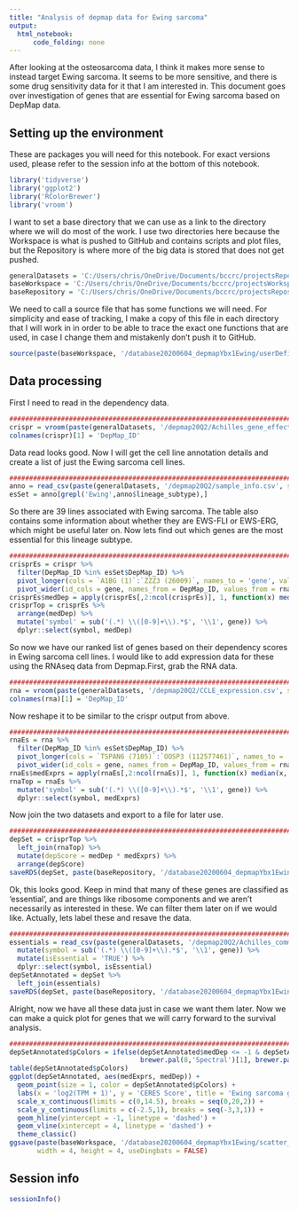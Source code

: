 ```yaml
---
title: "Analysis of depmap data for Ewing sarcoma"
output:
  html_notebook:
      code_folding: none
---
```


After looking at the osteosarcoma data, I think it makes more sense to instead target Ewing sarcoma. It seems to be more sensitive, and there is some drug sensitivity data for it that I am interested in. This document goes over investigation of genes that are essential for Ewing sarcoma based on DepMap data. 

## Setting up the environment

These are packages you will need for this notebook. For exact versions used, please refer to the session info at the bottom of this notebook.

```r
library('tidyverse')
library('ggplot2')
library('RColorBrewer')
library('vroom')
```

I want to set a base directory that we can use as a link to the directory where we will do most of the work. I use two directories here because the Workspace is what is pushed to GitHub and contains scripts and plot files, but the Repository is where more of the big data is stored that does not get pushed.

```r
generalDatasets = 'C:/Users/chris/OneDrive/Documents/bccrc/projectsRepository/generalDatasets'
baseWorkspace = 'C:/Users/chris/OneDrive/Documents/bccrc/projectsWorkspace/sorensenLab/relatedToYbx1'
baseRepository = 'C:/Users/chris/OneDrive/Documents/bccrc/projectsRepository/sorensenLab/relatedToYbx1'
```

We need to call a source file that has some functions we will need. For simplicity and ease of tracking, I make a copy of this file in each directory that I will work in in order to be able to trace the exact one functions that are used, in case I change them and mistakenly don't push it to GitHub.

```r
source(paste(baseWorkspace, '/database20200604_depmapYbx1Ewing/userDefinedFunctions.R', sep = ''))
```

## Data processing

First I need to read in the dependency data.

```r
##########################################################################################
crispr = vroom(paste(generalDatasets, '/depmap20Q2/Achilles_gene_effect.csv', sep = ''))
colnames(crispr)[1] = 'DepMap_ID'
```

Data read looks good. Now I will get the cell line annotation details and create a list of just the Ewing sarcoma cell lines.

```r
##########################################################################################
anno = read_csv(paste(generalDatasets, '/depmap20Q2/sample_info.csv', sep = ''))
esSet = anno[grepl('Ewing',anno$lineage_subtype),]
```

So there are 39 lines associated with Ewing sarcoma. The table also contains some information about whether they are EWS-FLI or EWS-ERG, which might be useful later on. Now lets find out which genes are the most essential for this lineage subtype.

```r
##########################################################################################
crisprEs = crispr %>%
  filter(DepMap_ID %in% esSet$DepMap_ID) %>%
  pivot_longer(cols = `A1BG (1)`:`ZZZ3 (26009)`, names_to = 'gene', values_to = 'rnaExp') %>%
  pivot_wider(id_cols = gene, names_from = DepMap_ID, values_from = rnaExp)
crisprEs$medDep = apply(crisprEs[,2:ncol(crisprEs)], 1, function(x) median(x, na.rm = TRUE))
crisprTop = crisprEs %>%
  arrange(medDep) %>%
  mutate('symbol' = sub('(.*) \\([0-9]+\\).*$', '\\1', gene)) %>%
  dplyr::select(symbol, medDep)
```

So now we have our ranked list of genes based on their dependency scores in Ewing sarcoma cell lines. I would like to add expression data for these using the RNAseq data from Depmap.First, grab the RNA data.

```r
##########################################################################################
rna = vroom(paste(generalDatasets, '/depmap20Q2/CCLE_expression.csv', sep = ''))
colnames(rna)[1] = 'DepMap_ID'
```

Now reshape it to be similar to the crispr output from above.

```r
##########################################################################################
rnaEs = rna %>%
  filter(DepMap_ID %in% esSet$DepMap_ID) %>%
  pivot_longer(cols = `TSPAN6 (7105)`:`OOSP3 (112577461)`, names_to = 'gene', values_to = 'rnaExp') %>%
  pivot_wider(id_cols = gene, names_from = DepMap_ID, values_from = rnaExp)
rnaEs$medExprs = apply(rnaEs[,2:ncol(rnaEs)], 1, function(x) median(x, na.rm = TRUE))
rnaTop = rnaEs %>%
  mutate('symbol' = sub('(.*) \\([0-9]+\\).*$', '\\1', gene)) %>%
  dplyr::select(symbol, medExprs)
```

Now join the two datasets and export to a file for later use.

```r
##########################################################################################
depSet = crisprTop %>%
  left_join(rnaTop) %>%
  mutate(depScore = medDep * medExprs) %>%
  arrange(depScore)
saveRDS(depSet, paste(baseRepository, '/database20200604_depmapYbx1Ewing/dataset_ewingRnaExprsCrisprDep.rds', sep = ''))
```

Ok, this looks good. Keep in mind that many of these genes are classified as 'essential', and are things like ribosome components and we aren't necessarily as interested in these. We can filter them later on if we would like. Actually, lets label these and resave the data.

```r
##########################################################################################
essentials = read_csv(paste(generalDatasets, '/depmap20Q2/Achilles_common_essentials.csv', sep = '')) %>%
  mutate(symbol = sub('(.*) \\([0-9]+\\).*$', '\\1', gene)) %>%
  mutate(isEssential = 'TRUE') %>%
  dplyr::select(symbol, isEssential)
depSetAnnotated = depSet %>%
  left_join(essentials)
saveRDS(depSet, paste(baseRepository, '/database20200604_depmapYbx1Ewing/dataset_ewingRnaExprsCrisprDep.rds', sep = ''))
```
Alright, now we have all these data just in case we want them later. Now we can make a quick plot for genes that we will carry forward to the survival analysis.

```r
##########################################################################################
depSetAnnotated$pColors = ifelse(depSetAnnotated$medDep <= -1 & depSetAnnotated$medExprs >= 4,
                                 brewer.pal(8,'Spectral')[1], brewer.pal(8,'Greys')[4])
table(depSetAnnotated$pColors)
ggplot(depSetAnnotated, aes(medExprs, medDep)) +
  geom_point(size = 1, color = depSetAnnotated$pColors) +
  labs(x = 'log2(TPM + 1)', y = 'CERES Score', title = 'Ewing sarcoma gene dependency') +
  scale_x_continuous(limits = c(0,14.5), breaks = seq(0,20,2)) +
  scale_y_continuous(limits = c(-2.5,1), breaks = seq(-3,3,1)) +
  geom_hline(yintercept = -1, linetype = 'dashed') +
  geom_vline(xintercept = 4, linetype = 'dashed') +
  theme_classic()
ggsave(paste(baseWorkspace, '/database20200604_depmapYbx1Ewing/scatter_rnaExprsDependentEwing.pdf', sep = ''), 
       width = 4, height = 4, useDingbats = FALSE)
```

## Session info

```r
sessionInfo()
```